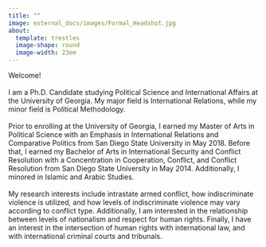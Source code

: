 ```yaml
---
title: ""
image: external_docs/images/Formal_Headshot.jpg
about:
  template: trestles
  image-shape: round
  image-width: 23em
---
```


Welcome!
<br>
<br>
I am a Ph.D. Candidate studying Political Science and International Affairs at the University of Georgia. My major field is International Relations, while my minor field is Political Methodology.
<br>
<br>
Prior to enrolling at the University of Georgia, I earned my Master of Arts in Political Science with an Emphasis in International Relations and Comparative Politics from San Diego State University in May 2018. Before that, I earned my Bachelor of Arts in International Security and Conflict Resolution with a Concentration in Cooperation, Conflict, and Conflict Resolution from San Diego State University in May 2014. Additionally, I minored in Islamic and Arabic Studies.
<br>
<br>
My research interests include intrastate armed conflict, how indiscriminate violence is utilized, and how levels of indiscriminate violence may vary according to conflict type. Additionally, I am interested in the relationship between levels of nationalism and respect for human rights. Finally, I have an interest in the intersection of human rights with international law, and with international criminal courts and tribunals. 